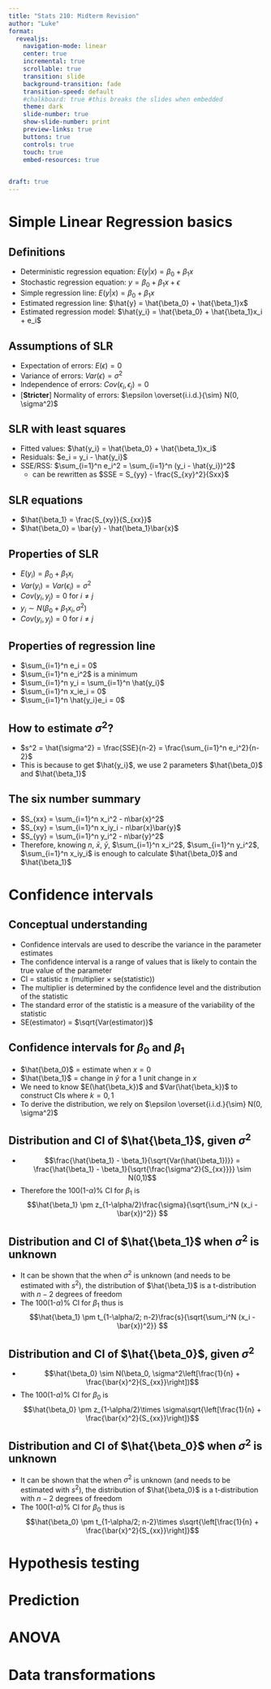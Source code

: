 ```yaml
---
title: "Stats 210: Midterm Revision"
author: "Luke"
format: 
  revealjs:
    navigation-mode: linear
    center: true
    incremental: true
    scrollable: true
    transition: slide
    background-transition: fade
    transition-speed: default
    #chalkboard: true #this breaks the slides when embedded
    theme: dark
    slide-number: true
    show-slide-number: print
    preview-links: true
    buttons: true
    controls: true
    touch: true
    embed-resources: true  

    
draft: true        
---
```


# Simple Linear Regression basics

## Definitions
- Deterministic regression equation: $E(y|x) = \beta_0 + \beta_1x$
- Stochastic regression equation: $y = \beta_0 + \beta_1x + \epsilon$
- Simple regression line: $E(y|x) = \beta_0 + \beta_1x$
- Estimated regression line: $\hat{y} = \hat{\beta_0} + \hat{\beta_1}x$
- Estimated regression model: $\hat{y_i} = \hat{\beta_0} + \hat{\beta_1}x_i + e_i$


## Assumptions of SLR
- Expectation of errors: $E(\epsilon) = 0$
- Variance of errors: $Var(\epsilon) = \sigma^2$
- Independence of errors: $Cov(\epsilon_i, \epsilon_j) = 0$ 
- [**Stricter**] Normality of errors: $\epsilon \overset{i.i.d.}{\sim} N(0, \sigma^2)$ 


## SLR with least squares
- Fitted values: $\hat{y_i} = \hat{\beta_0} + \hat{\beta_1}x_i$
- Residuals: $e_i = y_i - \hat{y_i}$
- SSE/RSS: $\sum_{i=1}^n e_i^2 = \sum_{i=1}^n (y_i - \hat{y_i})^2$
  - can be rewritten as $SSE = S_{yy} - \frac{S_{xy}^2}{Sxx}$


## SLR equations
- $\hat{\beta_1} = \frac{S_{xy}}{S_{xx}}$
- $\hat{\beta_0} = \bar{y} - \hat{\beta_1}\bar{x}$


## Properties of SLR
- $E(y_i) = \beta_0 + \beta_1x_i$
- $Var(y_i) = Var(\epsilon_i) = \sigma^2$
- $Cov(y_i, y_j) = 0$ for $i \neq j$
- $y_i \sim N(\beta_0 + \beta_1x_i, \sigma^2)$
- $Cov(y_i, y_j) = 0$ for $i \neq j$

## Properties of regression line
- $\sum_{i=1}^n e_i = 0$
- $\sum_{i=1}^n e_i^2$ is a minimum
- $\sum_{i=1}^n y_i = \sum_{i=1}^n \hat{y_i}$
- $\sum_{i=1}^n x_ie_i = 0$
- $\sum_{i=1}^n \hat{y_i}e_i = 0$

## How to estimate $\sigma^2$?
- $s^2 = \hat{\sigma^2} = \frac{SSE}{n-2} = \frac{\sum_{i=1}^n e_i^2}{n-2}$
- This is because to get $\hat{y_i}$, we use 2 parameters $\hat{\beta_0}$ and $\hat{\beta_1}$

## The six number summary
- $S_{xx} = \sum_{i=1}^n x_i^2  - n\bar{x}^2$
- $S_{xy} = \sum_{i=1}^n x_iy_i - n\bar{x}\bar{y}$
- $S_{yy} = \sum_{i=1}^n y_i^2 - n\bar{y}^2$
- Therefore, knowing $n$, $\bar{x}$, $\bar{y}$, $\sum_{i=1}^n x_i^2$, $\sum_{i=1}^n y_i^2$, $\sum_{i=1}^n x_iy_i$ is enough to calculate $\hat{\beta_0}$ and $\hat{\beta_1}$


# Confidence intervals 

## Conceptual understanding
- Confidence intervals are used to describe the variance in the parameter estimates
- The confidence interval is a range of values that is likely to contain the true value of the parameter
- CI = statistic $\pm$ (multiplier $\times$ se(statistic))
- The multiplier is determined by the confidence level and the distribution of the statistic
- The standard error of the statistic is a measure of the variability of the statistic
- SE(estimator) = $\sqrt{Var(estimator)}$


## Confidence intervals for $\beta_0$ and $\beta_1$ 
- $\hat{\beta_0}$ = estimate when $x = 0$
- $\hat{\beta_1}$ = change in $\hat{y}$ for a 1 unit change in $x$
- We need to know $E(\hat{\beta_k})$ and $Var(\hat{\beta_k})$ to construct CIs where $k = 0, 1$
- To derive the distribution, we rely on $\epsilon \overset{i.i.d.}{\sim} N(0, \sigma^2)$ 


## Distribution and CI of $\hat{\beta_1}$, given $\sigma^2$  
- $$\frac{\hat{\beta_1} - \beta_1}{\sqrt{Var(\hat{\beta_1})}} = \frac{\hat{\beta_1} - \beta_1}{\sqrt{\frac{\sigma^2}{S_{xx}}}} \sim N(0,1)$$
- Therefore the 100(1-$\alpha$)% CI for $\beta_1$ is $$\hat{\beta_1} \pm z_{1-\alpha/2}\frac{\sigma}{\sqrt{\sum_i^N (x_i - \bar{x})^2}} $$

##  Distribution and CI of $\hat{\beta_1}$ when $\sigma^2$ is unknown
- It can be shown that the when $\sigma^2$ is unknown (and needs to be estimated with $s^2$), the distribution of $\hat{\beta_1}$ is a t-distribution with $n-2$ degrees of freedom
- The 100(1-$\alpha$)% CI for $\beta_1$ thus is $$\hat{\beta_1} \pm t_{1-\alpha/2; n-2}\frac{s}{\sqrt{\sum_i^N (x_i - \bar{x})^2}} $$

## Distribution and CI of $\hat{\beta_0}$, given $\sigma^2$
- $$\hat{\beta_0} \sim N(\beta_0, \sigma^2\left[\frac{1}{n} + \frac{\bar{x}^2}{S_{xx}}\right])$$
- The 100(1-$\alpha$)% CI for $\beta_0$ is $$\hat{\beta_0} \pm z_{1-\alpha/2}\times \sigma\sqrt{\left[\frac{1}{n} + \frac{\bar{x}^2}{S_{xx}}\right]}$$

## Distribution and CI of $\hat{\beta_0}$ when $\sigma^2$ is unknown
- It can be shown that the when $\sigma^2$ is unknown (and needs to be estimated with $s^2$), the distribution of $\hat{\beta_0}$ is a t-distribution with $n-2$ degrees of freedom
- The 100(1-$\alpha$)% CI for $\beta_0$ thus is $$\hat{\beta_0} \pm t_{1-\alpha/2; n-2}\times s\sqrt{\left[\frac{1}{n} + \frac{\bar{x}^2}{S_{xx}}\right]}$$

# Hypothesis testing 

# Prediction 

# ANOVA

# Data transformations


<!-- 

::: {.panel-tabset}

### Tab A

Content for `Tab A`

### Tab B

Content for `Tab B`

:::

-->
